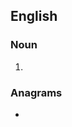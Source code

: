 ==English==

===Noun===
{{head|en|noun plural form}}

# {{plural of|moresome|lang=en}}

===Anagrams===
* {{anagrams|en|merosomes}}